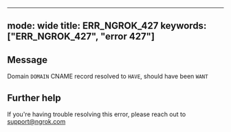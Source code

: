 
---
mode: wide
title: ERR_NGROK_427
keywords: ["ERR_NGROK_427", "error 427"]
---

## Message
Domain `DOMAIN` CNAME record resolved to `HAVE`, should have been `WANT`




## Further help
If you're having trouble resolving this error, please reach out to [support@ngrok.com](mailto:support@ngrok.com?subject=Help%20with%20ERR_NGROK_427)

